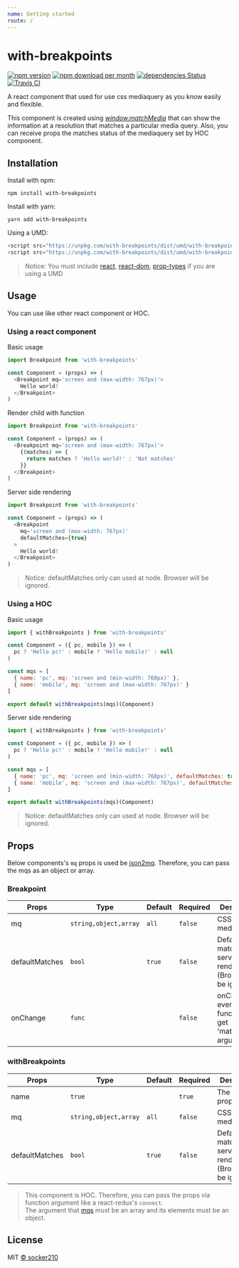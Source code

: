 ```yaml
---
name: Getting started
route: /
---
```


# with-breakpoints

[![npm version](https://img.shields.io/npm/v/with-breakpoints.svg)](https://www.npmjs.com/package/with-breakpoints)
[![npm download per month](https://img.shields.io/npm/dm/with-breakpoints.svg)](https://www.npmjs.com/package/with-breakpoints)
[![dependencies Status](https://david-dm.org/socker210/with-breakpoints/status.svg)](https://david-dm.org/socker210/with-breakpoints)
[![Travis CI](https://travis-ci.com/socker210/with-breakpoints.svg?branch=master)](https://travis-ci.com/socker210/with-breakpoints)

A react component that used for use css mediaquery as you know easily and flexible.

This component is created using [*window.matchMedia*](https://developer.mozilla.org/en-US/docs/Web/API/Window/matchMedia) that can show the information at a resolution that matches a particular media query.
Also, you can receive props the matches status of the mediaquery set by HOC component.


## Installation
Install with npm:  
```
npm install with-breakpoints
```

Install with yarn:
```
yarn add with-breakpoints
```

Using a UMD:
```javascript
<script src="https://unpkg.com/with-breakpoints/dist/umd/with-breakpoints.js"></script>
<script src="https://unpkg.com/with-breakpoints/dist/umd/with-breakpoints.min.js"></script>
```
> Notice: You must include [react](https://reactjs.org/docs/cdn-links.html), [react-dom](https://reactjs.org/docs/cdn-links.html), [prop-types](https://cdnjs.com/libraries/prop-types) if you are using a UMD


## Usage
You can use like other react component or HOC.

### Using a react component
Basic usage
```javascript
import Breakpoint from 'with-breakpoints'

const Component = (props) => (
  <Breakpoint mq='screen and (max-width: 767px)'>
    Hello world!
  </Breakpoint>
)
```

Render child with function
```javascript
import Breakpoint from 'with-breakpoints'

const Component = (props) => (
  <Breakpoint mq='screen and (max-width: 767px)'>
    {(matches) => {
      return matches ? 'Hello world!' : 'Not matches'
    }}
  </Breakpoint>
)
```

Server side rendering
```javascript
import Breakpoint from 'with-breakpoints'

const Component = (props) => (
  <Breakpoint
    mq='screen and (max-width: 767px)'
    defaultMatches={true}
  >
    Hello world!
  </Breakpoint>
)
```
> Notice: defaultMatches only can used at node. Browser will be ignored.

### Using a HOC
Basic usage
```javascript
import { withBreakpoints } from 'with-breakpoints'

const Component = ({ pc, mobile }) => (
  pc ? 'Hello pc!' : mobile ? 'Hello mobile!' : null
)

const mqs = [
  { name: 'pc', mq: 'screen and (min-width: 768px)' },
  { name: 'mobile', mq: 'screen and (max-width: 767px)' }
]

export default withBreakpoints(mqs)(Component)
```

Server side rendering
```javascript
import { withBreakpoints } from 'with-breakpoints'

const Component = ({ pc, mobile }) => (
  pc ? 'Hello pc!' : mobile ? 'Hello mobile!' : null
)

const mqs = [
  { name: 'pc', mq: 'screen and (min-width: 768px)', defaultMatches: true },
  { name: 'mobile', mq: 'screen and (max-width: 767px)', defaultMatches: false }
]

export default withBreakpoints(mqs)(Component)
```
> Notice: defaultMatches only can used at node. Browser will be ignored.


## Props
Below components's `mq` props is used be [json2mq](https://github.com/akiran/json2mq). Therefore, you can pass the mqs as an object or array.

### Breakpoint
| Props          | Type                  | Default | Required | Description                                                       |
|----------------|-----------------------|---------|----------|-------------------------------------------------------------------|
| mq             | `string,object,array` | `all`   | `false`  | CSS mediaqueries                                                  |
| defaultMatches | `bool`                | `true`  | `false`  | Default match for server side rendering (Browser will be ignored) |
| onChange       | `func`                |         | `false`  | onChange event (This function will get 'matches' argument)        |

### withBreakpoints
| Props          | Type                  | Default | Required | Description                                                       |
|----------------|-----------------------|---------|----------|-------------------------------------------------------------------|
| name           | `true`                |         | `true`   | The name of props                                                 |
| mq             | `string,object,array` | `all`   | `false`  | CSS mediaqueries                                                  |
| defaultMatches | `bool`                | `true`  | `false`  | Default match for server side rendering (Browser will be ignored) |
> This component is HOC. Therefore, you can pass the props via function argument like a react-redux's `connect`.  
> The argument that [mqs](#using-a-hoc) must be an array and its elements must be an object.


## License
MIT [&copy; socker210](https://github.com/socker210/with-breakpoints/blob/develop/LICENSE.md)